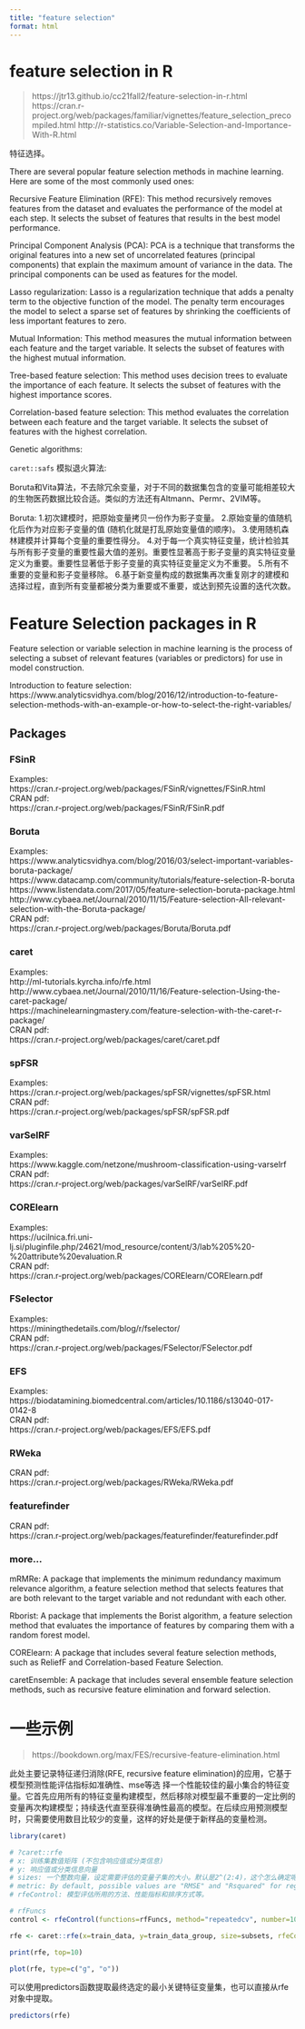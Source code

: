 ```yaml
---
title: "feature selection"
format: html
---
```


# feature selection in R

> https://jtr13.github.io/cc21fall2/feature-selection-in-r.html
> https://cran.r-project.org/web/packages/familiar/vignettes/feature_selection_precompiled.html
> http://r-statistics.co/Variable-Selection-and-Importance-With-R.html


特征选择。


There are several popular feature selection methods in machine learning. Here are some of the most commonly used ones:

Recursive Feature Elimination (RFE): This method recursively removes features from the dataset and evaluates the performance of the model at each step. It selects the subset of features that results in the best model performance.

Principal Component Analysis (PCA): PCA is a technique that transforms the original features into a new set of uncorrelated features (principal components) that explain the maximum amount of variance in the data. The principal components can be used as features for the model.

Lasso regularization: Lasso is a regularization technique that adds a penalty term to the objective function of the model. The penalty term encourages the model to select a sparse set of features by shrinking the coefficients of less important features to zero.

Mutual Information: This method measures the mutual information between each feature and the target variable. It selects the subset of features with the highest mutual information.

Tree-based feature selection: This method uses decision trees to evaluate the importance of each feature. It selects the subset of features with the highest importance scores.

Correlation-based feature selection: This method evaluates the correlation between each feature and the target variable. It selects the subset of features with the highest correlation.

Genetic algorithms:

`caret::safs` 模拟退火算法: 

Boruta和Vita算法，不去除冗余变量，对于不同的数据集包含的变量可能相差较大的生物医药数据比较合适。类似的方法还有Altmann、Permr、2VIM等。

Boruta:
1.初次建模时，把原始变量拷贝一份作为影子变量。
2.原始变量的值随机化后作为对应影子变量的值 (随机化就是打乱原始变量值的顺序)。
3.使用随机森林建模并计算每个变量的重要性得分。
4.对于每一个真实特征变量，统计检验其与所有影子变量的重要性最大值的差别。重要性显著高于影子变量的真实特征变量定义为重要。重要性显著低于影子变量的真实特征变量定义为不重要。
5.所有不重要的变量和影子变量移除。
6.基于新变量构成的数据集再次重复刚才的建模和选择过程，直到所有变量都被分类为重要或不重要，或达到预先设置的迭代次数。


# Feature Selection packages in R

Feature selection or variable selection in machine learning is the process of selecting a subset of relevant features (variables or predictors) for use in model construction.

Introduction to feature selection: https://www.analyticsvidhya.com/blog/2016/12/introduction-to-feature-selection-methods-with-an-example-or-how-to-select-the-right-variables/

## Packages

### FSinR

Examples: <br>
https://cran.r-project.org/web/packages/FSinR/vignettes/FSinR.html <br>
CRAN pdf: <br>
https://cran.r-project.org/web/packages/FSinR/FSinR.pdf

### Boruta

Examples: <br>
https://www.analyticsvidhya.com/blog/2016/03/select-important-variables-boruta-package/ <br>
https://www.datacamp.com/community/tutorials/feature-selection-R-boruta <br>
https://www.listendata.com/2017/05/feature-selection-boruta-package.html <br>
http://www.cybaea.net/Journal/2010/11/15/Feature-selection-All-relevant-selection-with-the-Boruta-package/ <br>
CRAN pdf: <br>
https://cran.r-project.org/web/packages/Boruta/Boruta.pdf

### caret

Examples: <br>
http://ml-tutorials.kyrcha.info/rfe.html <br>
http://www.cybaea.net/Journal/2010/11/16/Feature-selection-Using-the-caret-package/ <br>
https://machinelearningmastery.com/feature-selection-with-the-caret-r-package/ <br>
CRAN pdf: <br>
https://cran.r-project.org/web/packages/caret/caret.pdf

### spFSR

Examples: <br>
https://cran.r-project.org/web/packages/spFSR/vignettes/spFSR.html <br>
CRAN pdf: <br>
https://cran.r-project.org/web/packages/spFSR/spFSR.pdf

### varSelRF

Examples: <br>
https://www.kaggle.com/netzone/mushroom-classification-using-varselrf <br>
CRAN pdf: <br>
https://cran.r-project.org/web/packages/varSelRF/varSelRF.pdf

### CORElearn

Examples: <br>
https://ucilnica.fri.uni-lj.si/pluginfile.php/24621/mod_resource/content/3/lab%205%20-%20attribute%20evaluation.R <br>
CRAN pdf: <br>
https://cran.r-project.org/web/packages/CORElearn/CORElearn.pdf

### FSelector

Examples: <br>
https://miningthedetails.com/blog/r/fselector/  <br>
CRAN pdf: <br>
https://cran.r-project.org/web/packages/FSelector/FSelector.pdf

### EFS

Examples: <br>
https://biodatamining.biomedcentral.com/articles/10.1186/s13040-017-0142-8  <br>
CRAN pdf: <br>
https://cran.r-project.org/web/packages/EFS/EFS.pdf

### RWeka

CRAN pdf: <br>
https://cran.r-project.org/web/packages/RWeka/RWeka.pdf

### featurefinder

CRAN pdf: <br>
https://cran.r-project.org/web/packages/featurefinder/featurefinder.pdf

### more...

mRMRe: A package that implements the minimum redundancy maximum relevance algorithm, a feature selection method that selects features that are both relevant to the target variable and not redundant with each other.

Rborist: A package that implements the Borist algorithm, a feature selection method that evaluates the importance of features by comparing them with a random forest model.

CORElearn: A package that includes several feature selection methods, such as ReliefF and Correlation-based Feature Selection.

caretEnsemble: A package that includes several ensemble feature selection methods, such as recursive feature elimination and forward selection.



# 一些示例

> https://bookdown.org/max/FES/recursive-feature-elimination.html


此处主要记录特征递归消除(RFE, recursive feature elimination)的应用，它基于模型预测性能评估指标如准确性、mse等选 择一个性能较佳的最小集合的特征变量。它首先应用所有的特征变量构建模型，然后移除对模型最不重要的一定比例的变量再次构建模型；持续迭代直至获得准确性最高的模型。在后续应用预测模型时，只需要使用数目比较少的变量，这样的好处是便于新样品的变量检测。


```r
library(caret)
```


```r
# ?caret::rfe
# x: 训练集数值矩阵 (不包含响应值或分类信息)
# y: 响应值或分类信息向量
# sizes: 一个整数向量，设定需要评估的变量子集的大小。默认是2^(2:4)，这个怎么确定呢
# metric: By default, possible values are "RMSE" and "Rsquared" for regression and "Accuracy" and "Kappa" for classification.
# rfeControl: 模型评估所用的方法、性能指标和排序方式等。

# rfFuncs
control <- rfeControl(functions=rfFuncs, method="repeatedcv", number=10, repeats=5)

rfe <- caret::rfe(x=train_data, y=train_data_group, size=subsets, rfeControl=control)
```


```r
print(rfe, top=10)
```

```r
plot(rfe, type=c("g", "o"))
```

可以使用predictors函数提取最终选定的最小关键特征变量集，也可以直接从rfe对象中提取。
```r
predictors(rfe)
```






















